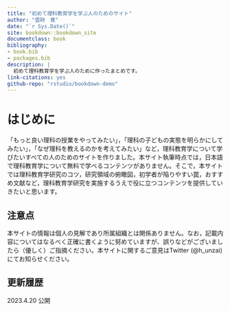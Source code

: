```yaml
---
title: "初めて理科教育学を学ぶ人のためのサイト"
author: "雲財　寛"
date: "`r Sys.Date()`"
site: bookdown::bookdown_site
documentclass: book
bibliography:
- book.bib
- packages.bib
description: |
  初めて理科教育学を学ぶ人のために作ったまとめです。
link-citations: yes
github-repo: "rstudio/bookdown-demo"
---
```


# はじめに

「もっと良い理科の授業をやってみたい」，「理科の子どもの実態を明らかにしてみたい」，「なぜ理科を教えるのかを考えてみたい」など，理科教育学について学びたいすべての人のためのサイトを作りました。本サイト執筆時点では，日本語で理科教育学について無料で学べるコンテンツがありません。そこで，本サイトでは理科教育学研究のコツ，研究領域の俯瞰図，初学者が陥りやすい罠，おすすめ文献など，理科教育学研究を実施するうえで役に立つコンテンツを提供していきたいと思います。

## 注意点

本サイトの情報は個人の見解であり所属組織とは関係ありません。なお，記載内容についてはなるべく正確に書くように努めていますが、誤りなどがございましたら（優しく）ご指摘ください。本サイトに関するご意見はTwitter (\@h_unzai) にてお知らせください。

## 更新履歴

2023.4.20 公開


